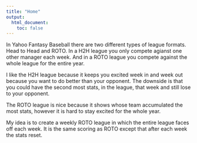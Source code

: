 ```yaml
---
title: "Home"
output:
  html_document:
    toc: false
---
```


In Yahoo Fantasy Baseball there are two different types of league formats.  Head to Head and ROTO.  In a H2H league you only compete agianst one other manager each week. And in a ROTO league you compete against the whole league for the entire year.

I like the H2H league because it keeps you excited week in and week out because you want to do better than your opponent.  The downside is that you could have the second most stats, in the league, that week and still lose to your opponent.  

The ROTO league is nice because it shows whose team accumulated the most stats, however it is hard to stay excited for the whole year.

My idea is to create a weekly ROTO league in which the entire league faces off each week.  It is the same scoring as ROTO except that after each week the stats reset.  




